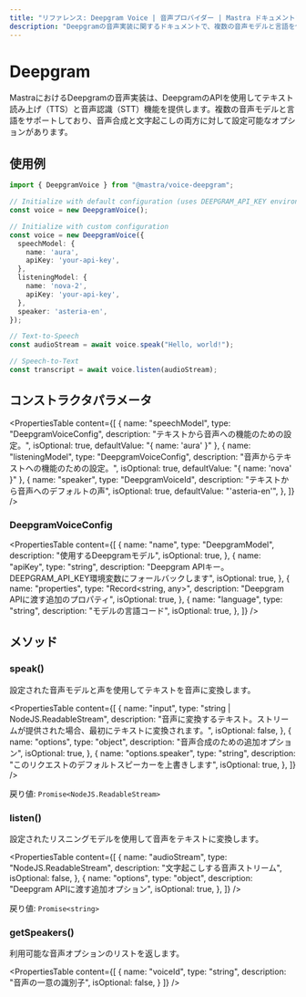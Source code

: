 ```yaml
---
title: "リファレンス: Deepgram Voice | 音声プロバイダー | Mastra ドキュメント"
description: "Deepgramの音声実装に関するドキュメントで、複数の音声モデルと言語を使用したテキスト読み上げと音声認識機能を提供します。"
---
```


# Deepgram

MastraにおけるDeepgramの音声実装は、DeepgramのAPIを使用してテキスト読み上げ（TTS）と音声認識（STT）機能を提供します。複数の音声モデルと言語をサポートしており、音声合成と文字起こしの両方に対して設定可能なオプションがあります。

## 使用例

```typescript
import { DeepgramVoice } from "@mastra/voice-deepgram";

// Initialize with default configuration (uses DEEPGRAM_API_KEY environment variable)
const voice = new DeepgramVoice();

// Initialize with custom configuration
const voice = new DeepgramVoice({
  speechModel: {
    name: 'aura',
    apiKey: 'your-api-key',
  },
  listeningModel: {
    name: 'nova-2',
    apiKey: 'your-api-key',
  },
  speaker: 'asteria-en',
});

// Text-to-Speech
const audioStream = await voice.speak("Hello, world!");

// Speech-to-Text
const transcript = await voice.listen(audioStream);
```

## コンストラクタパラメータ

<PropertiesTable
  content={[
    {
      name: "speechModel",
      type: "DeepgramVoiceConfig",
      description: "テキストから音声への機能のための設定。",
      isOptional: true,
      defaultValue: "{ name: 'aura' }"
    },
    {
      name: "listeningModel",
      type: "DeepgramVoiceConfig",
      description: "音声からテキストへの機能のための設定。",
      isOptional: true,
      defaultValue: "{ name: 'nova' }"
    },
    {
      name: "speaker",
      type: "DeepgramVoiceId",
      description: "テキストから音声へのデフォルトの声",
      isOptional: true,
      defaultValue: "'asteria-en'",
    },
  ]}
/>

### DeepgramVoiceConfig

<PropertiesTable
  content={[
    {
      name: "name",
      type: "DeepgramModel",
      description: "使用するDeepgramモデル",
      isOptional: true,
    },
    {
      name: "apiKey",
      type: "string",
      description: "Deepgram APIキー。DEEPGRAM_API_KEY環境変数にフォールバックします",
      isOptional: true,
    },
    {
      name: "properties",
      type: "Record<string, any>",
      description: "Deepgram APIに渡す追加のプロパティ",
      isOptional: true,
    },
    {
      name: "language",
      type: "string",
      description: "モデルの言語コード",
      isOptional: true,
    },
  ]}
/>

## メソッド

### speak()

設定された音声モデルと声を使用してテキストを音声に変換します。

<PropertiesTable
  content={[
    {
      name: "input",
      type: "string | NodeJS.ReadableStream",
      description: "音声に変換するテキスト。ストリームが提供された場合、最初にテキストに変換されます。",
      isOptional: false,
    },
    {
      name: "options",
      type: "object",
      description: "音声合成のための追加オプション",
      isOptional: true,
    },
    {
      name: "options.speaker",
      type: "string",
      description: "このリクエストのデフォルトスピーカーを上書きします",
      isOptional: true,
    },
  ]}
/>

戻り値: `Promise<NodeJS.ReadableStream>`

### listen()

設定されたリスニングモデルを使用して音声をテキストに変換します。

<PropertiesTable
  content={[
    {
      name: "audioStream",
      type: "NodeJS.ReadableStream",
      description: "文字起こしする音声ストリーム",
      isOptional: false,
    },
    {
      name: "options",
      type: "object",
      description: "Deepgram APIに渡す追加オプション",
      isOptional: true,
    },
  ]}
/>

戻り値: `Promise<string>`

### getSpeakers()

利用可能な音声オプションのリストを返します。

<PropertiesTable
  content={[
    {
      name: "voiceId",
      type: "string",
      description: "音声の一意の識別子",
      isOptional: false,
    }
  ]}
/>